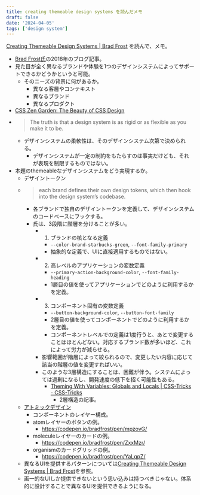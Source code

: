 ```yaml
---
title: creating themeable design systems を読んだメモ
draft: false
date: '2024-04-05'
tags: ['design system']
---
```


[Creating Themeable Design Systems | Brad Frost](https://bradfrost.com/blog/post/creating-themeable-design-systems/) を読んで、メモ。

- [Brad Frost氏](https://github.com/bradfrost)の2018年のブログ記事。
- 見た目が全く異なるブランドや体験を1つのデザインシステムによってサポートできるかどうかというと可能。
  - そのニーズの背景に何があるか。
    - 異なる客層やコンテキスト
    - 異なるブランド
    - 異なるプロダクト
- [CSS Zen Garden: The Beauty of CSS Design](https://www.csszengarden.com/)
- > The truth is that a design system is as rigid or as flexible as you make it to be.
  - デザインシステムの柔軟性は、そのデザインシステム次第で決められる。
    - デザインシステムが一定の制約をもたらすのは事実だけども、それが表現を制限するものではない。
- 本題のthemeableなデザインシステムをどう実現するか。
  - デザイントークン
  - > each brand defines their own design tokens, which then hook into the design system’s codebase.
    - 各ブランドで独自のデザイントークンを定義して、デザインシステムのコードベースにフックする。
    - 氏は、3段階に階層を分けることが多い。
      - 1. ブランドの核となる定義
        - `--color-brand-starbucks-green`, `--font-family-primary`
        - 抽象的な定義で、UIに直接適用するものではない。
      - 2. 高レベルのアプリケーションの変数定義
        - `--primary-action-background-color`, `--font-family-heading`
        - 1層目の値を使ってアプリケーションでどのように利用するかを定義。
      - 3. コンポーネント固有の変数定義
        - `--button-background-color`, `--button-font-family`
        - 2層目の値を使ってコンポーネントでどのように利用するかを定義。
        - コンポーネントレベルでの定義は1度行うと、あとで変更することはほとんどない。対応するブランド数が多いほど、これによって労力が減らせる。
      - 影響範囲が階層によって絞られるので、変更したい内容に応じて該当の階層の値を変更すればいい。
      - このような3層構造にすることは、困難が伴う。システムによっては過剰になるし、開発速度の低下を招く可能性もある。
        - [Theming With Variables: Globals and Locals | CSS-Tricks - CSS-Tricks](https://css-tricks.com/theming-with-variables-globals-and-locals/)
          - 2層構造の記事。
  - [アトミックデザイン](https://atomicdesign.bradfrost.com/)
    - コンポーネントのレイヤー構成。
    - atomレイヤーのボタンの例。
      - https://codepen.io/bradfrost/pen/mpzovG/
    - moleculeレイヤーのカードの例。
      - https://codepen.io/bradfrost/pen/ZxxMzr/
    - organismのカードグリッドの例。
      - https://codepen.io/bradfrost/pen/YaLqpZ/
  - 異なるUIを提供するパターンについては[Creating Themeable Design Systems | Brad Frost](https://bradfrost.com/blog/post/pattern-variations/)を参照。
  - 画一的なUIしか提供できないという思い込みは持つべきじゃない。体系的に設計することで異なるUIを提供できるようになる。
